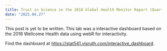 ---
title: Trust in Science in the 2018 Global Health Monitor Report (Quarto Dashboards (Interactive))
date: "2025.04.27"
---

This post is yet to be written. This lab was a interactive dashboard based on the 2018 Wellcome Health data using webR for interactivity.

Find the dashboard at <https://stat541.visruth.com/interactive_dashboard>.
